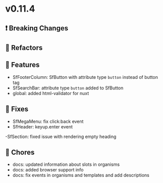 
<Meta title="Releases/v0.11.x - Latest Minor/v0.11.4 - Latest/Change log" />

# v0.11.4

## ❗ Breaking Changes

## 🔨 Refactors

## 🚀 Features

- SfFooterColumn: SfButton with attribute type `button` instead of button tag
- SfSearchBar: attribute type `button` added to SfButton
- global: added html-validator for nuxt

## 🐛 Fixes
- SfMegaMenu: fix click:back event 
- SfHeader: keyup.enter event

-SfSection: fixed issue with rendering empty heading

## 🧹 Chores

- docs: updated information about slots in organisms
- docs: added browser support info
- docs: fix events in organisms and templates and add descriptions 
